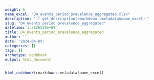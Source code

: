 ```yaml
---
weight: 6
name_excel: "D4_events_period_prevalence_aggregated.xlsx"
description: "`r get_description(rmarkdown::metadata$name_excel)`"
slug: "D4_events_period_prevalence_aggregated"
datetime: 1.7126529e+09
title: D4_events_period_prevalence_aggregated
author: ''
date: '2024-04-09'
categories: []
tags: []
archetype: codebook
output: html_document
---
```


```r
html_codebook(rmarkdown::metadata$name_excel)
```
